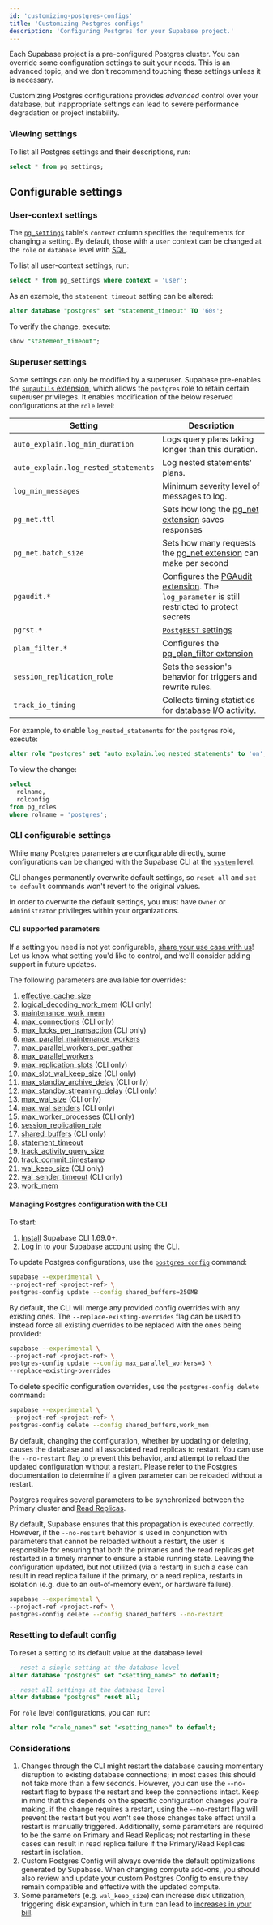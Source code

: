 ```yaml
---
id: 'customizing-postgres-configs'
title: 'Customizing Postgres configs'
description: 'Configuring Postgres for your Supabase project.'
---
```


Each Supabase project is a pre-configured Postgres cluster. You can override some configuration settings to suit your needs. This is an advanced topic, and we don't recommend touching these settings unless it is necessary.

<Admonition type="note">

Customizing Postgres configurations provides _advanced_ control over your database, but inappropriate settings can lead to severe performance degradation or project instability.

</Admonition>

### Viewing settings

To list all Postgres settings and their descriptions, run:

```sql
select * from pg_settings;
```

## Configurable settings

### User-context settings

The [`pg_settings`](https://www.postgresql.org/docs/current/view-pg-settings.html) table's `context` column specifies the requirements for changing a setting. By default, those with a `user` context can be changed at the `role` or `database` level with [SQL](https://supabase.com/dashboard/project/_/sql/).

To list all user-context settings, run:

```sql
select * from pg_settings where context = 'user';
```

As an example, the `statement_timeout` setting can be altered:

```sql
alter database "postgres" set "statement_timeout" TO '60s';
```

To verify the change, execute:

```sql
show "statement_timeout";
```

### Superuser settings

Some settings can only be modified by a superuser. Supabase pre-enables the [`supautils` extension](https://supabase.com/blog/roles-postgres-hooks#setting-up-the-supautils-extension), which allows the `postgres` role to retain certain superuser privileges. It enables modification of the below reserved configurations at the `role` level:

| Setting                              | Description                                                                                                                                                  |
| ------------------------------------ | ------------------------------------------------------------------------------------------------------------------------------------------------------------ |
| `auto_explain.log_min_duration`      | Logs query plans taking longer than this duration.                                                                                                           |
| `auto_explain.log_nested_statements` | Log nested statements' plans.                                                                                                                                |
| `log_min_messages`                   | Minimum severity level of messages to log.                                                                                                                   |
| `pg_net.ttl`                         | Sets how long the [pg_net extension](/docs/guides/database/extensions/pg_net) saves responses                                                                |
| `pg_net.batch_size`                  | Sets how many requests the [pg_net extension](/docs/guides/database/extensions/pg_net) can make per second                                                   |
| `pgaudit.*`                          | Configures the [PGAudit extension](https://supabase.com/docs/guides/database/extensions/pgaudit). The `log_parameter` is still restricted to protect secrets |
| `pgrst.*`                            | [`PostgREST` settings](https://docs.postgrest.org/en/stable/references/configuration.html#db-aggregates-enabled)                                             |
| `plan_filter.*`                      | Configures the [pg_plan_filter extension](https://supabase.com/docs/guides/database/extensions/pg_plan_filter)                                               |
| `session_replication_role`           | Sets the session's behavior for triggers and rewrite rules.                                                                                                  |
| `track_io_timing`                    | Collects timing statistics for database I/O activity.                                                                                                        |

For example, to enable `log_nested_statements` for the `postgres` role, execute:

```sql
alter role "postgres" set "auto_explain.log_nested_statements" to 'on';
```

To view the change:

```sql
select
  rolname,
  rolconfig
from pg_roles
where rolname = 'postgres';
```

### CLI configurable settings

While many Postgres parameters are configurable directly, some configurations can be changed with the Supabase CLI at the [`system`](https://www.postgresql.org/docs/current/config-setting.html#CONFIG-SETTING-SQL) level.

<Admonition type="caution">

CLI changes permanently overwrite default settings, so `reset all` and `set to default` commands won't revert to the original values.

</Admonition>

<Admonition type="danger">

In order to overwrite the default settings, you must have `Owner` or `Administrator` privileges within your organizations.

</Admonition>

#### CLI supported parameters

<Admonition type="tip">

If a setting you need is not yet configurable, [share your use case with us](https://supabase.com/dashboard/support/new)! Let us know what setting you'd like to control, and we'll consider adding support in future updates.

</Admonition>

The following parameters are available for overrides:

1. [effective_cache_size](https://www.postgresql.org/docs/current/runtime-config-query.html#GUC-EFFECTIVE-CACHE-SIZE)
1. [logical_decoding_work_mem](https://www.postgresql.org/docs/current/runtime-config-resource.html#GUC-LOGICAL-DECODING-WORK-MEM) (CLI only)
1. [maintenance_work_mem](https://www.postgresql.org/docs/current/runtime-config-resource.html#GUC-MAINTENANCE-WORK-MEM)
1. [max_connections](https://www.postgresql.org/docs/current/runtime-config-connection.html#GUC-MAX-CONNECTIONS) (CLI only)
1. [max_locks_per_transaction](https://www.postgresql.org/docs/current/runtime-config-locks.html#GUC-MAX-LOCKS-PER-TRANSACTION) (CLI only)
1. [max_parallel_maintenance_workers](https://www.postgresql.org/docs/current/runtime-config-resource.html#GUC-MAX-PARALLEL-MAINTENANCE-WORKERS)
1. [max_parallel_workers_per_gather](https://www.postgresql.org/docs/current/runtime-config-resource.html#GUC-MAX-PARALLEL-WORKERS-PER-GATHER)
1. [max_parallel_workers](https://www.postgresql.org/docs/current/runtime-config-resource.html#GUC-MAX-PARALLEL-WORKERS)
1. [max_replication_slots](https://www.postgresql.org/docs/current/runtime-config-replication.html#GUC-MAX-REPLICATION-SLOTS) (CLI only)
1. [max_slot_wal_keep_size](https://www.postgresql.org/docs/current/runtime-config-replication.html#GUC-MAX-SLOT-WAL-KEEP-SIZE) (CLI only)
1. [max_standby_archive_delay](https://www.postgresql.org/docs/current/runtime-config-replication.html#GUC-MAX-STANDBY-ARCHIVE-DELAY) (CLI only)
1. [max_standby_streaming_delay](https://www.postgresql.org/docs/current/runtime-config-replication.html#GUC-MAX-STANDBY-STREAMING-DELAY) (CLI only)
1. [max_wal_size](https://www.postgresql.org/docs/current/runtime-config-wal.html#GUC-MAX-WAL-SIZE) (CLI only)
1. [max_wal_senders](https://www.postgresql.org/docs/current/runtime-config-replication.html#GUC-MAX-WAL-SENDERS) (CLI only)
1. [max_worker_processes](https://www.postgresql.org/docs/current/runtime-config-resource.html#GUC-MAX-WORKER-PROCESSES) (CLI only)
1. [session_replication_role](https://www.postgresql.org/docs/current/runtime-config-client.html#GUC-SESSION-REPLICATION-ROLE)
1. [shared_buffers](https://www.postgresql.org/docs/current/runtime-config-resource.html#GUC-SHARED-BUFFERS) (CLI only)
1. [statement_timeout](https://www.postgresql.org/docs/current/runtime-config-client.html#GUC-STATEMENT-TIMEOUT)
1. [track_activity_query_size](https://www.postgresql.org/docs/current/runtime-config-statistics.html#GUC-TRACK-ACTIVITY-QUERY-SIZE)
1. [track_commit_timestamp](https://www.postgresql.org/docs/current/runtime-config-replication.html#GUC-TRACK-COMMIT-TIMESTAMP)
1. [wal_keep_size](https://www.postgresql.org/docs/current/runtime-config-replication.html#GUC-WAL-KEEP-SIZE) (CLI only)
1. [wal_sender_timeout](https://www.postgresql.org/docs/current/runtime-config-replication.html#GUC-WAL-SENDER-TIMEOUT) (CLI only)
1. [work_mem](https://www.postgresql.org/docs/current/runtime-config-resource.html#GUC-WORK-MEM)

#### Managing Postgres configuration with the CLI

To start:

1. [Install](/docs/guides/resources/supabase-cli) Supabase CLI 1.69.0+.
1. [Log in](/docs/guides/cli/local-development#log-in-to-the-supabase-cli) to your Supabase account using the CLI.

To update Postgres configurations, use the [`postgres config`](/docs/reference/cli/supabase-postgres-config) command:

```bash
supabase --experimental \
--project-ref <project-ref> \
postgres-config update --config shared_buffers=250MB
```

By default, the CLI will merge any provided config overrides with any existing ones. The `--replace-existing-overrides` flag can be used to instead force all existing overrides to be replaced with the ones being provided:

```bash
supabase --experimental \
--project-ref <project-ref> \
postgres-config update --config max_parallel_workers=3 \
--replace-existing-overrides
```

To delete specific configuration overrides, use the `postgres-config delete` command:

```bash
supabase --experimental \
--project-ref <project-ref> \
postgres-config delete --config shared_buffers,work_mem
```

By default, changing the configuration, whether by updating or deleting, causes the database and all associated read replicas to restart. You can use the `--no-restart` flag to prevent this behavior, and attempt to reload the updated configuration without a restart. Please refer to the Postgres documentation to determine if a given parameter can be reloaded without a restart.

<Admonition type="note" label="Read Replicas and Custom Config">

Postgres requires several parameters to be synchronized between the Primary cluster and [Read Replicas](/docs/guides/platform/read-replicas).

By default, Supabase ensures that this propagation is executed correctly. However, if the `--no-restart` behavior is used in conjunction with parameters that cannot be reloaded without a restart, the user is responsible for ensuring that both the primaries and the read replicas get restarted in a timely manner to ensure a stable running state. Leaving the configuration updated, but not utilized (via a restart) in such a case can result in read replica failure if the primary, or a read replica, restarts in isolation (e.g. due to an out-of-memory event, or hardware failure).

</Admonition>


```bash
supabase --experimental \
--project-ref <project-ref> \
postgres-config delete --config shared_buffers --no-restart
```

### Resetting to default config

To reset a setting to its default value at the database level:

```sql
-- reset a single setting at the database level
alter database "postgres" set "<setting_name>" to default;

-- reset all settings at the database level
alter database "postgres" reset all;
```

For `role` level configurations, you can run:

```sql
alter role "<role_name>" set "<setting_name>" to default;
```

### Considerations

1. Changes through the CLI might restart the database causing momentary disruption to existing database connections; in most cases this should not take more than a few seconds. However, you can use the --no-restart flag to bypass the restart and keep the connections intact. Keep in mind that this depends on the specific configuration changes you're making. if the change requires a restart, using the --no-restart flag will prevent the restart but you won't see those changes take effect until a restart is manually triggered. Additionally, some parameters are required to be the same on Primary and Read Replicas; not restarting in these cases can result in read replica failure if the Primary/Read Replicas restart in isolation.
1. Custom Postgres Config will always override the default optimizations generated by Supabase. When changing compute add-ons, you should also review and update your custom Postgres Config to ensure they remain compatible and effective with the updated compute.
1. Some parameters (e.g. `wal_keep_size`) can increase disk utilization, triggering disk expansion, which in turn can lead to [increases in your bill](/docs/guides/platform/compute-add-ons#disk-io).
